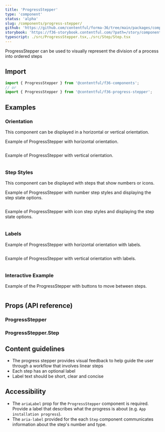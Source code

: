 ```yaml
---
title: 'ProgressStepper'
type: 'component'
status: 'alpha'
slug: /components/progress-stepper/
github: 'https://github.com/contentful/forma-36/tree/main/packages/components/progress-stepper'
storybook: 'https://f36-storybook.contentful.com/?path=/story/components-progress-stepper--default'
typescript: ./src/ProgressStepper.tsx,./src/Step/Step.tsx
---
```


ProgressStepper can be used to visually represent the division of a process into ordered steps

## Import

```jsx static=true
import { ProgressStepper } from '@contentful/f36-components';
// or
import { ProgressStepper } from '@contentful/f36-progress-stepper';
```

## Examples

### Orientation

This component can be displayed in a horizontal or vertical orientation.

Example of ProgressStepper with horizontal orientation.

```jsx file=./examples/ProgressStepperHorizontalExample.tsx

```

Example of ProgressStepper with vertical orientation.

```jsx file=./examples/ProgressStepperVerticalExample.tsx

```

### Step Styles

This component can be displayed with steps that show numbers or icons.

Example of ProgressStepper with number step styles and displaying the step state options.

```jsx file=./examples/ProgressStepperNumberExample.tsx

```

Example of ProgressStepper with icon step styles and displaying the step state options.

```jsx file=./examples/ProgressStepperIconExample.tsx

```

### Labels

Example of ProgressStepper with horizontal orientation with labels.

```jsx file=./examples/ProgressStepperHorizontalLabelExample.tsx

```

Example of ProgressStepper with vertical orientation with labels.

```jsx file=./examples/ProgressStepperVerticalLabelExample.tsx

```

### Interactive Example

Example of the ProgressStepper with buttons to move between steps.

```jsx file=./examples/ProgressStepperInteractiveExample.tsx

```

## Props (API reference)

### ProgressStepper

<PropsTable of="ProgressStepper" />

### ProgressStepper.Step

<PropsTable of="Step" />

## Content guidelines

- The progress stepper provides visual feedback to help guide the user through a workflow that involves linear steps
- Each step has an optional label
- Label text should be short, clear and concise

## Accessibility

- The `ariaLabel` prop for the `ProgressStepper` component is required. Provide a label that describes what the progress is about (e.g. `App installation progress`).
- The `aria-label` provided for the each `Step` component communicates information about the step's number and type.
